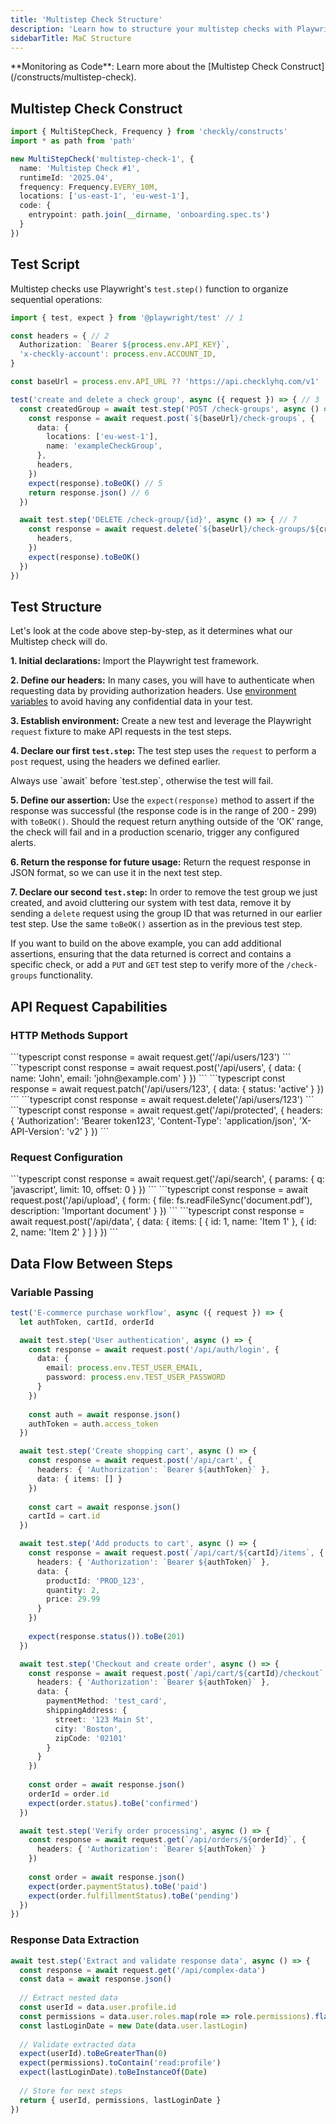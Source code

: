 ```yaml
---
title: 'Multistep Check Structure'
description: 'Learn how to structure your multistep checks with Playwright.'
sidebarTitle: MaC Structure
---
```


<Tip>
**Monitoring as Code**: Learn more about the [Multistep Check Construct](/constructs/multistep-check).
</Tip>

## Multistep Check Construct

```ts multistep-check.ts
import { MultiStepCheck, Frequency } from 'checkly/constructs'
import * as path from 'path'

new MultiStepCheck('multistep-check-1', {
  name: 'Multistep Check #1',
  runtimeId: '2025.04',
  frequency: Frequency.EVERY_10M,
  locations: ['us-east-1', 'eu-west-1'],
  code: {
    entrypoint: path.join(__dirname, 'onboarding.spec.ts')
  }
})
```


## Test Script

Multistep checks use Playwright's `test.step()` function to organize sequential operations:

```typescript check-group.spec.ts
import { test, expect } from '@playwright/test' // 1

const headers = { // 2
  Authorization: `Bearer ${process.env.API_KEY}`,
  'x-checkly-account': process.env.ACCOUNT_ID,
}

const baseUrl = process.env.API_URL ?? 'https://api.checklyhq.com/v1'

test('create and delete a check group', async ({ request }) => { // 3
  const createdGroup = await test.step('POST /check-groups', async () => { // 4
    const response = await request.post(`${baseUrl}/check-groups`, {
      data: {
        locations: ['eu-west-1'],
        name: 'exampleCheckGroup',
      },
      headers,
    })
    expect(response).toBeOK() // 5
    return response.json() // 6
  })

  await test.step('DELETE /check-group/{id}', async () => { // 7
    const response = await request.delete(`${baseUrl}/check-groups/${createdGroup.id}`, {
      headers,
    })
    expect(response).toBeOK()
  })
})
```
## Test Structure
Let's look at the code above step-by-step, as it determines what our Multistep check will do.

**1. Initial declarations:** Import the Playwright test framework.

**2. Define our headers:** In many cases, you will have to authenticate when requesting data by providing authorization headers. Use [environment variables](/docs/browser-checks/variables/) to avoid having any confidential data in your test.

**3. Establish environment:** Create a new test and leverage the Playwright `request` fixture to make API requests in the test steps.

**4. Declare our first `test.step`:** The test step uses the `request` to perform a `post` request, using the headers we defined earlier.

<Warning>
Always use `await` before `test.step`, otherwise the test will fail.
</Warning>

**5. Define our assertion:** Use the `expect(response)` method to assert if the response was successful (the response code is in the range of 200 - 299) with `toBeOK()`. Should the request return anything outside of the 'OK' range, the check will fail and in a production scenario, trigger any configured alerts.

**6. Return the response for future usage:** Return the request response in JSON format, so we can use it in the next test step.

**7. Declare our second `test.step`:** In order to remove the test group we just created, and avoid cluttering our system with test data, remove it by sending a `delete` request using the group ID that was returned in our earlier test step. Use the same `toBeOK()` assertion as in the previous test step.

If you want to build on the above example, you can add additional assertions, ensuring that the data returned is correct and contains a specific check, or add a `PUT` and `GET` test step to verify more of the `/check-groups` functionality.


## API Request Capabilities

### HTTP Methods Support

<Tabs>
<Tab title="GET">
```typescript
const response = await request.get('/api/users/123')
```
</Tab>
<Tab title="POST">
```typescript
const response = await request.post('/api/users', {
  data: { name: 'John', email: 'john@example.com' }
})
```
</Tab>
<Tab title="PUT/PATCH">
```typescript
const response = await request.patch('/api/users/123', {
  data: { status: 'active' }
})
```
</Tab>
<Tab title="DELETE">
```typescript
const response = await request.delete('/api/users/123')
```
</Tab>
<Tab title="Custom Headers">
```typescript
const response = await request.get('/api/protected', {
  headers: {
    'Authorization': 'Bearer token123',
    'Content-Type': 'application/json',
    'X-API-Version': 'v2'
  }
})
```
</Tab>
</Tabs>

### Request Configuration

<Tabs>
<Tab title="Query Parameters">
```typescript
const response = await request.get('/api/search', {
  params: {
    q: 'javascript',
    limit: 10,
    offset: 0
  }
})
```
</Tab>
<Tab title="Form Data">
```typescript
const response = await request.post('/api/upload', {
  form: {
    file: fs.readFileSync('document.pdf'),
    description: 'Important document'
  }
})
```
</Tab>
<Tab title="JSON Data">
```typescript
const response = await request.post('/api/data', {
  data: {
    items: [
      { id: 1, name: 'Item 1' },
      { id: 2, name: 'Item 2' }
    ]
  }
})
```
</Tab>
</Tabs>

## Data Flow Between Steps

### Variable Passing
```typescript
test('E-commerce purchase workflow', async ({ request }) => {
  let authToken, cartId, orderId

  await test.step('User authentication', async () => {
    const response = await request.post('/api/auth/login', {
      data: {
        email: process.env.TEST_USER_EMAIL,
        password: process.env.TEST_USER_PASSWORD
      }
    })
    
    const auth = await response.json()
    authToken = auth.access_token
  })

  await test.step('Create shopping cart', async () => {
    const response = await request.post('/api/cart', {
      headers: { 'Authorization': `Bearer ${authToken}` },
      data: { items: [] }
    })
    
    const cart = await response.json()
    cartId = cart.id
  })

  await test.step('Add products to cart', async () => {
    const response = await request.post(`/api/cart/${cartId}/items`, {
      headers: { 'Authorization': `Bearer ${authToken}` },
      data: {
        productId: 'PROD_123',
        quantity: 2,
        price: 29.99
      }
    })
    
    expect(response.status()).toBe(201)
  })

  await test.step('Checkout and create order', async () => {
    const response = await request.post(`/api/cart/${cartId}/checkout`, {
      headers: { 'Authorization': `Bearer ${authToken}` },
      data: {
        paymentMethod: 'test_card',
        shippingAddress: {
          street: '123 Main St',
          city: 'Boston',
          zipCode: '02101'
        }
      }
    })
    
    const order = await response.json()
    orderId = order.id
    expect(order.status).toBe('confirmed')
  })

  await test.step('Verify order processing', async () => {
    const response = await request.get(`/api/orders/${orderId}`, {
      headers: { 'Authorization': `Bearer ${authToken}` }
    })
    
    const order = await response.json()
    expect(order.paymentStatus).toBe('paid')
    expect(order.fulfillmentStatus).toBe('pending')
  })
})
```

### Response Data Extraction
```typescript
await test.step('Extract and validate response data', async () => {
  const response = await request.get('/api/complex-data')
  const data = await response.json()
  
  // Extract nested data
  const userId = data.user.profile.id
  const permissions = data.user.roles.map(role => role.permissions).flat()
  const lastLoginDate = new Date(data.user.lastLogin)
  
  // Validate extracted data
  expect(userId).toBeGreaterThan(0)
  expect(permissions).toContain('read:profile')
  expect(lastLoginDate).toBeInstanceOf(Date)
  
  // Store for next steps
  return { userId, permissions, lastLoginDate }
})
```


